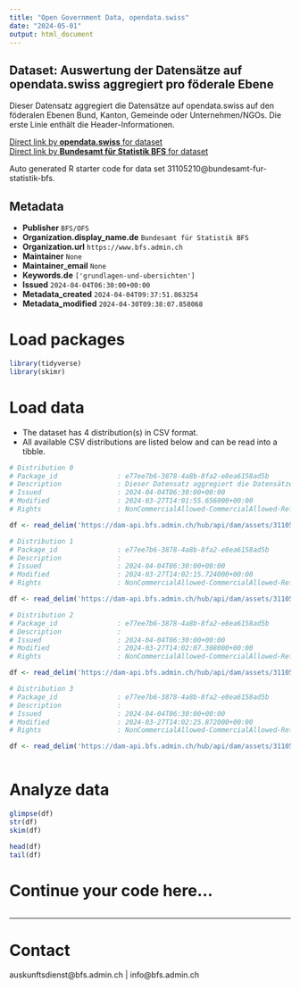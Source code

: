 ```yaml
---
title: "Open Government Data, opendata.swiss"
date: "2024-05-01"
output: html_document
---
```


## Dataset: Auswertung der Datensätze auf opendata.swiss aggregiert pro föderale Ebene

Dieser Datensatz aggregiert die Datensätze auf opendata.swiss auf den föderalen Ebenen Bund, Kanton, Gemeinde oder Unternehmen/NGOs. Die erste Linie enthält die Header-Informationen.

[Direct link by **opendata.swiss** for dataset](https://opendata.swiss/de/dataset/auswertung-der-datensatze-auf-opendata-swiss-aggregiert-pro-foderale-ebene)<br>
[Direct link by **Bundesamt für Statistik BFS** for dataset](https://www.bfs.admin.ch/asset/de/ts-d-00.02-OGD-04)

Auto generated R starter code for data set 31105210@bundesamt-fur-statistik-bfs.

## Metadata

- **Publisher** `BFS/OFS`
- **Organization.display_name.de** `Bundesamt für Statistik BFS`
- **Organization.url** `https://www.bfs.admin.ch`
- **Maintainer** `None`
- **Maintainer_email** `None`
- **Keywords.de** `['grundlagen-und-ubersichten']`
- **Issued** `2024-04-04T06:30:00+00:00`
- **Metadata_created** `2024-04-04T09:37:51.863254`
- **Metadata_modified** `2024-04-30T09:38:07.858068`


# Load packages

```r

library(tidyverse)
library(skimr)

```

# Load data

-   The dataset has 4 distribution(s) in CSV format.
-   All available CSV distributions are listed below and can be read into a tibble.

```r

# Distribution 0
# Package_id               : e77ee7b6-3878-4a8b-8fa2-e8ea6158ad5b
# Description              : Dieser Datensatz aggregiert die Datensätze auf opendata.swiss auf den föderalen Ebenen Bund, Kanton, Gemeinde oder Unternehmen/NGOs. Die erste Linie enthält die Header-Informationen.
# Issued                   : 2024-04-04T06:30:00+00:00
# Modified                 : 2024-03-27T14:01:55.656000+00:00
# Rights                   : NonCommercialAllowed-CommercialAllowed-ReferenceNotRequired

df <- read_delim('https://dam-api.bfs.admin.ch/hub/api/dam/assets/31105215/master')

# Distribution 1
# Package_id               : e77ee7b6-3878-4a8b-8fa2-e8ea6158ad5b
# Description              : 
# Issued                   : 2024-04-04T06:30:00+00:00
# Modified                 : 2024-03-27T14:02:15.724000+00:00
# Rights                   : NonCommercialAllowed-CommercialAllowed-ReferenceNotRequired

df <- read_delim('https://dam-api.bfs.admin.ch/hub/api/dam/assets/31105219/master')

# Distribution 2
# Package_id               : e77ee7b6-3878-4a8b-8fa2-e8ea6158ad5b
# Description              : 
# Issued                   : 2024-04-04T06:30:00+00:00
# Modified                 : 2024-03-27T14:02:07.308000+00:00
# Rights                   : NonCommercialAllowed-CommercialAllowed-ReferenceNotRequired

df <- read_delim('https://dam-api.bfs.admin.ch/hub/api/dam/assets/31105227/master')

# Distribution 3
# Package_id               : e77ee7b6-3878-4a8b-8fa2-e8ea6158ad5b
# Description              : 
# Issued                   : 2024-04-04T06:30:00+00:00
# Modified                 : 2024-03-27T14:02:25.872000+00:00
# Rights                   : NonCommercialAllowed-CommercialAllowed-ReferenceNotRequired

df <- read_delim('https://dam-api.bfs.admin.ch/hub/api/dam/assets/31105223/master')



```

# Analyze data

```r

glimpse(df)
str(df)
skim(df)

head(df)
tail(df)

```

# Continue your code here...

```r

```

------------------------------------------------------------------------

# Contact

auskunftsdienst@bfs.admin.ch | info@bfs.admin.ch
